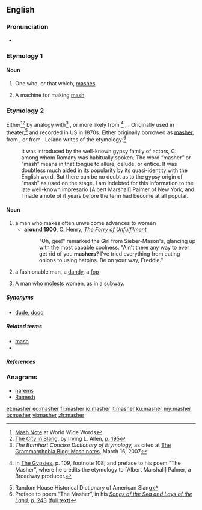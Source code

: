 ==English==

===Pronunciation===
* {{rhymes|æʃə(r)|lang=en}}

===Etymology 1===
{{suffix|mash|er|lang=en}}

====Noun====
{{en-noun}}

# One who, or that which, [[mash]]es.
# {{context|brewing|lang=en}} A machine for making [[mash]].

===Etymology 2===
Either<ref>[http://www.worldwidewords.org/qa/qa-mas1.htm Mash Note] at World Wide Words</ref><ref>[http://books.google.com/books?id=j41z0yeKbeIC&pg=PA195&dq=masher The City in Slang], by Irving L. Allen, [http://books.google.com/books?id=j41z0yeKbeIC&pg=PA195&dq=masher p. 195]</ref> by analogy with<ref>''The Barnhart Concise Dictionary of Etymology,'' as cited at [http://www.grammarphobia.com/blog/2007/03/mash-notes.html The Grammarphobia Blog: Mash notes], March 16, 2007</ref> {{m|en||masher|one who presses, softens}}, or more likely from {{etyl|rom|en}}<ref>{{w|Charles Godfrey Leland}} in [http://www.gutenberg.org/etext/22939 The Gypsies], p. 109, footnote 108; and preface to his poem “The Masher”, where he credits the etymology to [Albert Marshall] Palmer, a Broadway producer.</ref> {{term|masha||a fascinator, an enticer|lang=rom}}, {{term|mashdva||fascination, enticement|lang=rom}}. Originally used in theater,<ref>Random House Historical Dictionary of American Slang</ref> and recorded in US in 1870s.
Either originally borrowed as [[masher]], from {{m|en|masha}}, or from {{suffix|mash|er|lang=en}}. Leland writes of the etymology:<ref>Preface to poem “The Masher”, in his ''[http://books.google.com/books?id=B2GmNo96450C Songs of the Sea and Lays of the Land],'' [http://books.google.com/books?id=B2GmNo96450C&printsec=frontcover#PPA243,M1 p. 243] ([http://www.archive.org/stream/songsofthesea00lelarich/songsofthesea00lelarich_djvu.txt full text])</ref>
: It was introduced by the well-known gypsy family of actors, C., among whom Romany was habitually spoken. The word “masher” or “mash” means in that tongue to allure, delude, or entice. It was doubtless much aided in its popularity by its quasi-identity with the English word. But there can be no doubt as to the gypsy origin of “mash” as used on the stage. I am indebted for this information to the late well-known impresario [Albert Marshall] Palmer of New York, and I made a note of it years before the term had become at all popular.

====Noun====
{{en-noun}}

# a man who makes often unwelcome advances to women
#* '''around 1900''', O. Henry, ''[[s:The Ferry of Unfulfilment|The Ferry of Unfulfilment]]''
#*: "Oh, gee!" remarked the Girl from Sieber-Mason's, glancing up with the most capable coolness. "Ain't there any way to ever get rid of you '''mashers'''? I've tried everything from eating onions to using hatpins. Be on your way, Freddie."
# a fashionable man, a [[dandy]], a [[fop]]
# {{context|rare|lang=en}} A man who [[molest]]s women, as in a [[subway]].

=====Synonyms=====
* {{sense|dandy, fop}} [[dude]], [[dood]]

=====Related terms=====
* [[mash#Etymology 3|mash]]
* {{l|en|mash note}}

=====References=====
<references/>

===Anagrams===
* [[harems#English|harems]]
* [[Ramesh#English|Ramesh]]

[[et:masher]]
[[eo:masher]]
[[fr:masher]]
[[io:masher]]
[[it:masher]]
[[ku:masher]]
[[my:masher]]
[[ta:masher]]
[[vi:masher]]
[[zh:masher]]